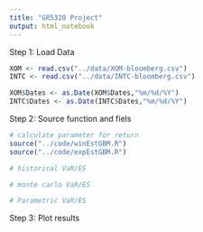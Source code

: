 ```yaml
---
title: "GR5320 Project"
output: html_notebook
---
```



Step 1: Load Data
```r
XOM <- read.csv("../data/XOM-bloomberg.csv")
INTC <- read.csv("../data/INTC-bloomberg.csv")

XOM$Dates <- as.Date(XOM$Dates,"%m/%d/%Y")
INTC$Dates <- as.Date(INTC$Dates,"%m/%d/%Y")
```

Step 2: Source function and fiels 
```r
# calculate parameter for return
source("../code/winEstGBM.R")
source("../code/expEstGBM.R")

# historical VaR/ES

# monte carlo VaR/ES

# Parametric VaR/ES
```

Step 3: Plot results

